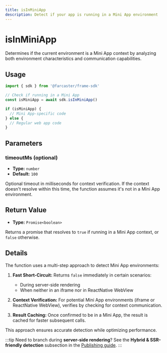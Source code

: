 ```yaml
---
title: isInMiniApp
description: Detect if your app is running in a Mini App environment
---
```


# isInMiniApp

Determines if the current environment is a Mini App context by analyzing both environment characteristics and communication capabilities.

## Usage

```ts twoslash
import { sdk } from '@farcaster/frame-sdk'

// Check if running in a Mini App
const isMiniApp = await sdk.isInMiniApp()

if (isMiniApp) {
  // Mini App-specific code
} else {
  // Regular web app code
}
```

## Parameters

### timeoutMs (optional)

- **Type:** `number`
- **Default:** `100`

Optional timeout in milliseconds for context verification. If the context doesn't resolve within this time, the function assumes it's not in a Mini App environment.

## Return Value

- **Type:** `Promise<boolean>`

Returns a promise that resolves to `true` if running in a Mini App context, or `false` otherwise.

## Details

The function uses a multi-step approach to detect Mini App environments:

1. **Fast Short-Circuit:** Returns `false` immediately in certain scenarios:
   - During server-side rendering
   - When neither in an iframe nor in ReactNative WebView

2. **Context Verification:** For potential Mini App environments (iframe or ReactNative WebView), verifies by checking for context communication.

3. **Result Caching:** Once confirmed to be in a Mini App, the result is cached for faster subsequent calls.

This approach ensures accurate detection while optimizing performance.

:::tip
Need to branch during **server-side rendering**?
See the **Hybrid & SSR-friendly detection** subsection in the [Publishing guide](/docs/guides/publishing#hybrid-detection).
:::